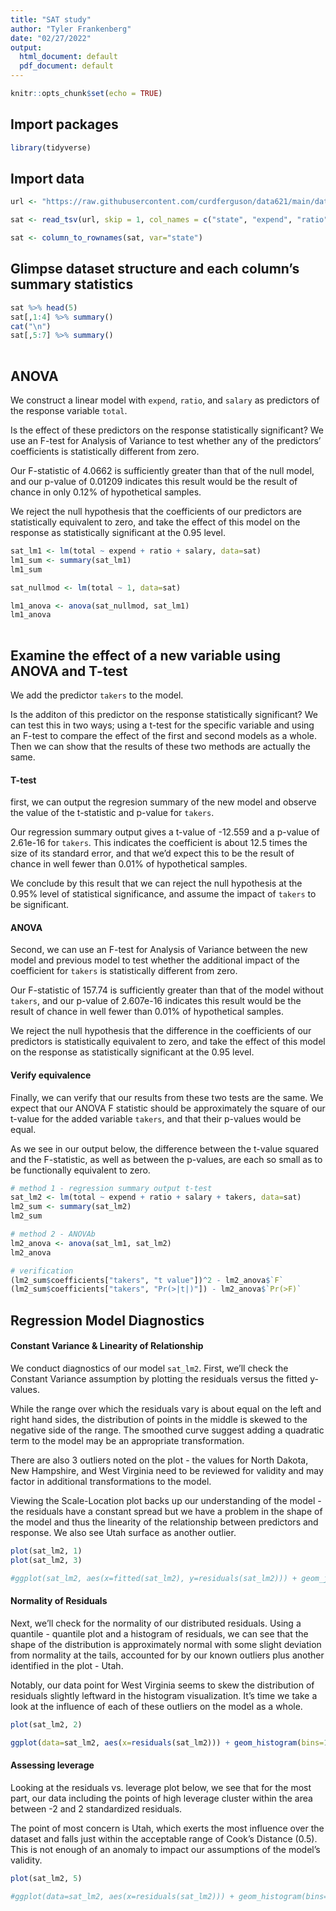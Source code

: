 ```yaml
---
title: "SAT study"
author: "Tyler Frankenberg"
date: "02/27/2022"
output:
  html_document: default
  pdf_document: default
---
```


```r
knitr::opts_chunk$set(echo = TRUE)
```


## Import packages 

```r

library(tidyverse)

```



## Import data



```r

url <- "https://raw.githubusercontent.com/curdferguson/data621/main/datasets/sat.txt"

sat <- read_tsv(url, skip = 1, col_names = c("state", "expend", "ratio", "salary", "takers", "verbal", "math", "total"), show_col_types=FALSE)

sat <- column_to_rownames(sat, var="state")

```



## Glimpse dataset structure and each column's summary statistics


```r

sat %>% head(5)
sat[,1:4] %>% summary()
cat("\n")
sat[,5:7] %>% summary()
                        
```


## ANOVA

We construct a linear model with `expend`, `ratio`, and `salary` as predictors of the response variable `total`.

Is the effect of these predictors on the response statistically significant?  We use an F-test for Analysis of Variance to test whether any of the predictors' coefficients is statistically different from zero.

Our F-statistic of 4.0662 is sufficiently greater than that of the null model, and our p-value of 0.01209 indicates this result would be the result of chance in only 0.12% of hypothetical samples.

We reject the null hypothesis that the coefficients of our predictors are statistically equivalent to zero, and take the effect of this model on the response as statistically significant at the 0.95 level.


```r

sat_lm1 <- lm(total ~ expend + ratio + salary, data=sat)
lm1_sum <- summary(sat_lm1)
lm1_sum

sat_nullmod <- lm(total ~ 1, data=sat)

lm1_anova <- anova(sat_nullmod, sat_lm1)
lm1_anova
                        
```


## Examine the effect of a new variable using ANOVA and T-test

We add the predictor `takers` to the model.

Is the additon of this predictor on the response statistically significant?  We can test this in two ways; using a t-test for the specific variable and using an F-test to compare the effect of the first and second models as a whole.  Then we can show that the results of these two methods are actually the same.


#### T-test

first, we can output the regresion summary of the new model and observe the value of the t-statistic and p-value for `takers`.  

Our regression summary output gives a t-value of -12.559 and a p-value of 2.61e-16 for `takers`.  This indicates the coefficient is about 12.5 times the size of its standard error, and that we'd expect this to be the result of chance in well fewer than 0.01% of hypothetical samples.

We conclude by this result that we can reject the null hypothesis at the 0.95% level of statistical significance, and assume the impact of `takers` to be significant.


#### ANOVA

Second, we can use an F-test for Analysis of Variance between the new model and previous model to test whether the additional impact of the coefficient for `takers` is statistically different from zero.

Our F-statistic of 157.74 is sufficiently greater than that of the model without `takers`, and our p-value of 2.607e-16 indicates this result would be the result of chance in well fewer than 0.01% of hypothetical samples.

We reject the null hypothesis that the difference in the coefficients of our predictors is statistically equivalent to zero, and take the effect of this model on the response as statistically significant at the 0.95 level.


#### Verify equivalence

Finally, we can verify that our results from these two tests are the same.  We expect that our ANOVA F statistic should be approximately the square of our t-value for the added variable `takers`, and that their p-values would be equal.  

As we see in our output below, the difference between the t-value squared and the F-statistic, as well as between the p-values, are each so small as to be functionally equivalent to zero. 


```r

# method 1 - regression summary output t-test
sat_lm2 <- lm(total ~ expend + ratio + salary + takers, data=sat)
lm2_sum <- summary(sat_lm2)
lm2_sum

# method 2 - ANOVAb
lm2_anova <- anova(sat_lm1, sat_lm2)
lm2_anova

# verification
(lm2_sum$coefficients["takers", "t value"])^2 - lm2_anova$`F`
(lm2_sum$coefficients["takers", "Pr(>|t|)"]) - lm2_anova$`Pr(>F)`

```


## Regression Model Diagnostics

#### Constant Variance & Linearity of Relationship

We conduct diagnostics of our model `sat_lm2`.  First, we'll check the Constant Variance assumption by plotting the residuals versus the fitted y-values.  

While the range over which the residuals vary is about equal on the left and right hand sides, the distribution of points in the middle is skewed to the negative side of the range.  The smoothed curve suggest adding a quadratic term to the model may be an appropriate transformation.

There are also 3 outliers noted on the plot - the values for North Dakota, New Hampshire, and West Virginia need to be reviewed for validity and may factor in additional transformations to the model.

Viewing the Scale-Location plot backs up our understanding of the model - the residuals have a constant spread but we have a problem in the shape of the model and thus the linearity of the relationship between predictors and response.  We also see Utah surface as another outlier.


```r

plot(sat_lm2, 1)
plot(sat_lm2, 3)

#ggplot(sat_lm2, aes(x=fitted(sat_lm2), y=residuals(sat_lm2))) + geom_jitter() + geom_hline(yintercept=0, color="blue") + xlab("Fitted") + ylab("Residuals")

```


#### Normality of Residuals

Next, we'll check for the normality of our distributed residuals.  Using a quantile - quantile plot and a histogram of residuals, we can see that the shape of the distribution is approximately normal with some slight deviation from normality at the tails, accounted for by our known outliers plus another identified in the plot - Utah.

Notably, our data point for West Virginia seems to skew the distribution of residuals slightly leftward in the histogram visualization.  It's time we take a look at the influence of each of these outliers on the model as a whole.


```r

plot(sat_lm2, 2)

ggplot(data=sat_lm2, aes(x=residuals(sat_lm2))) + geom_histogram(bins=15) + xlab("Residual") + ylab("Frequency")

```


#### Assessing leverage

Looking at the residuals vs. leverage plot below, we see that for the most part, our data including the points of high leverage cluster within the area between -2 and 2 standardized residuals.

The point of most concern is Utah, which exerts the most influence over the dataset and falls just within the acceptable range of Cook's Distance (0.5).  This is not enough of an anomaly to impact our assumptions of the model's validity.


```r

plot(sat_lm2, 5)

#ggplot(data=sat_lm2, aes(x=residuals(sat_lm2))) + geom_histogram(bins=15) + xlab("Residual") + ylab("Frequency")

```

